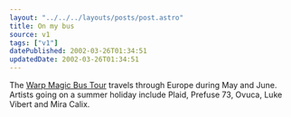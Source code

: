 ```yaml
---
layout: "../../../layouts/posts/post.astro"
title: On my bus
source: v1
tags: ["v1"]
datePublished: 2002-03-26T01:34:51
updatedDate: 2002-03-26T01:34:51
---
```


The [Warp Magic Bus Tour][1] travels through Europe during May and June. Artists going on a summer holiday include Plaid, Prefuse 73, Ovuca, Luke Vibert and Mira Calix.

[1]: http://www.warprecords.com/tour/
